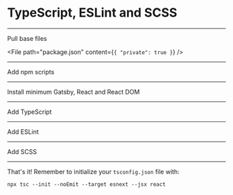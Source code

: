 # TypeScript, ESLint and SCSS

---

Pull base files

<File path="package.json" content={`{ "private": true }`} />
<File path=".gitignore" content="https://github.com/gatsbyjs/gatsby/raw/master/starters/hello-world/.gitignore" />
<File path=".prettierignore" content="https://github.com/gatsbyjs/gatsby/raw/master/starters/hello-world/.prettierignore" />
<File path="gatsby-config.js" content="https://github.com/gatsbyjs/gatsby/raw/master/starters/hello-world/gatsby-config.js" />
<File path=".prettierrc" content="https://gist.githubusercontent.com/neo/af1ca7f9a225b86b46fb28a6d77900f3/raw/734edf34af0c4f44cd4355fe6c6c6eee828bb7b7/.prettierrc" />

---

Add npm scripts

<NPMScript name="develop" command="GATSBY_HOT_LOADER=fast-refresh gatsby develop" />
<NPMScript name="build" command="gatsby build" />
<NPMScript name="serve" command="gatsby serve" />
<NPMScript name="clean" command="gatsby clean" />
<NPMScript name="start" command="npm run develop" />

---

Install minimum Gatsby, React and React DOM

<NPMPackage name="gatsby" />
<NPMPackage name="react" />
<NPMPackage name="react-dom" />

---

Add TypeScript

<NPMPackage name="typescript" />
<NPMPackage name="gatsby-plugin-ts" />
<GatsbyPlugin
  name="gatsby-plugin-ts"
  options={{
    codegen: false,
    forkTsCheckerPlugin: {
      eslint: true
    }
  }}
/>

---

Add ESLint

<NPMPackage name="eslint" />
<NPMPackage name="eslint-config-typescript-react-prettier" />
<File path=".eslintrc" content={`{
  "extends": ["typescript-react-prettier"]
}
`} />

---

Add SCSS

<NPMPackage name="node-sass" />
<NPMPackage name="gatsby-plugin-sass" />
<GatsbyPlugin
  name="gatsby-plugin-sass"
  options={{
    cssLoaderOptions: {
      localIdentName: "[emoji]",
    },
  }}
/>
<File path="typings/scss-module.d.ts" content="https://gist.githubusercontent.com/neo/1f395d4bbbab7aa63e80a58c79499834/raw/90e6ae8d23f28fe0b80e94eb0ce27902a5d75d82/scss-module.d.ts" />

---

That's it! Remember to initialize your `tsconfig.json` file with:

`npx tsc --init --noEmit --target esnext --jsx react`

